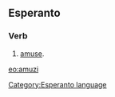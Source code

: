 ==Esperanto==
===Verb===
# [[amuse]].

{{Universala Vortaro}}
[[eo:amuzi]]
[[Category:Esperanto language]]